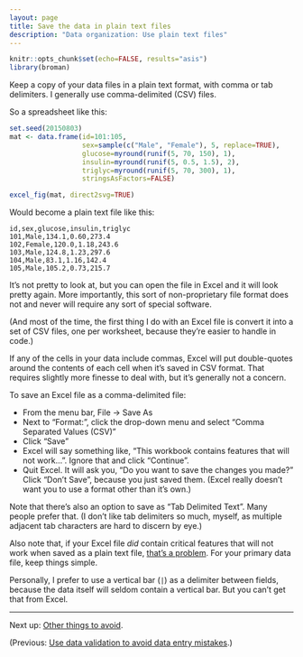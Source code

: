 ```yaml
---
layout: page
title: Save the data in plain text files
description: "Data organization: Use plain text files"
---
```


```r
knitr::opts_chunk$set(echo=FALSE, results="asis")
library(broman)
```

Keep a copy of your data files in a plain text format, with comma or
tab delimiters.  I generally use comma-delimited (CSV) files.

So a spreadsheet like this:

```r
set.seed(20150803)
mat <- data.frame(id=101:105,
                  sex=sample(c("Male", "Female"), 5, replace=TRUE),
                  glucose=myround(runif(5, 70, 150), 1),
                  insulin=myround(runif(5, 0.5, 1.5), 2),
                  triglyc=myround(runif(5, 70, 300), 1),
                  stringsAsFactors=FALSE)

excel_fig(mat, direct2svg=TRUE)
```

Would become a plain text file like this:

    id,sex,glucose,insulin,triglyc
    101,Male,134.1,0.60,273.4
    102,Female,120.0,1.18,243.6
    103,Male,124.8,1.23,297.6
    104,Male,83.1,1.16,142.4
    105,Male,105.2,0.73,215.7

It's not pretty to look at, but you can open the file in Excel and it
will look pretty again. More importantly, this sort of non-proprietary file
format does not and never will require any sort of special software.

(And most of the time, the first thing I do with an Excel file is
convert it into a set of CSV files, one per worksheet, because they're
easier to handle in code.)

If any of the cells in your data include commas, Excel will put
double-quotes around the contents of each cell when it's saved in CSV
format. That requires slightly more finesse to deal with, but it's
generally not a concern.

To save an Excel file as a comma-delimited file:

- From the menu bar, File → Save As
- Next to "Format:", click the drop-down menu and select "Comma Separated Values (CSV)"
- Click "Save"
- Excel will say something like, "This workbook contains features that will
  not work...". Ignore that and click "Continue".
- Quit Excel. It will ask you, "Do you want to save the changes you
  made?" Click "Don't Save", because you just saved them. (Excel
  really doesn't want you to use a format other than it's own.)

Note that there's also an option to save as "Tab Delimited Text". Many
people prefer that. (I don't like tab delimiters so much, myself, as
multiple adjacent tab characters are hard to discern by eye.)

Also note that, if your Excel file *did* contain critical features
that will not work when saved as a plain text file,
[that's a problem](https://twitter.com/infotroph/status/628659784913285120).
For your primary data file, keep things simple.

Personally, I prefer to use a vertical bar (`|`) as a delimiter
between fields, because the data itself will seldom contain a vertical
bar. But you can't get that from Excel.

---

Next up: [Other things to avoid](avoid.html).

(Previous: [Use data validation to avoid data entry mistakes](validation.html).)

<style>
svg { font-family: sans-serif; }
svg text { font-family: sans-serif; }
</style>
